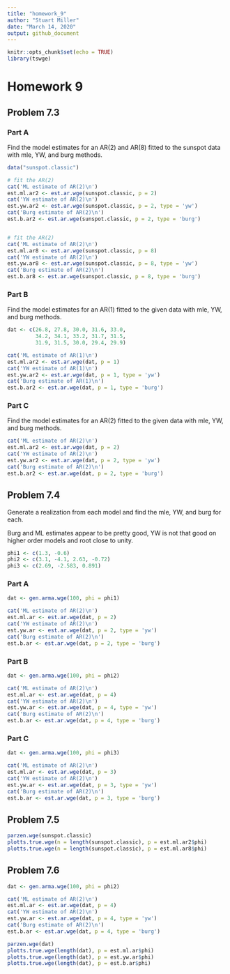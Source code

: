 ```yaml
---
title: "homework_9"
author: "Stuart Miller"
date: "March 14, 2020"
output: github_document
---
```


```r
knitr::opts_chunk$set(echo = TRUE)
library(tswge)
```

# Homework 9

## Problem 7.3

### Part A

Find the model estimates for an AR(2) and AR(8) fitted to the sunspot data with mle, YW, and burg methods.

```r
data("sunspot.classic")

# fit the AR(2)
cat('ML estimate of AR(2)\n')
est.ml.ar2 <- est.ar.wge(sunspot.classic, p = 2)
cat('YW estimate of AR(2)\n')
est.yw.ar2 <- est.ar.wge(sunspot.classic, p = 2, type = 'yw')
cat('Burg estimate of AR(2)\n')
est.b.ar2 <- est.ar.wge(sunspot.classic, p = 2, type = 'burg')


# fit the AR(2)
cat('ML estimate of AR(2)\n')
est.ml.ar8 <- est.ar.wge(sunspot.classic, p = 8)
cat('YW estimate of AR(2)\n')
est.yw.ar8 <- est.ar.wge(sunspot.classic, p = 8, type = 'yw')
cat('Burg estimate of AR(2)\n')
est.b.ar8 <- est.ar.wge(sunspot.classic, p = 8, type = 'burg')
```

### Part B

Find the model estimates for an AR(1) fitted to the given data with mle, YW, and burg methods.

```r
dat <- c(26.8, 27.8, 30.0, 31.6, 33.0,
         34.2, 34.1, 33.2, 31.7, 31.5,
         31.9, 31.5, 30.0, 29.4, 29.9)

cat('ML estimate of AR(1)\n')
est.ml.ar2 <- est.ar.wge(dat, p = 1)
cat('YW estimate of AR(1)\n')
est.yw.ar2 <- est.ar.wge(dat, p = 1, type = 'yw')
cat('Burg estimate of AR(1)\n')
est.b.ar2 <- est.ar.wge(dat, p = 1, type = 'burg')
```


### Part C

Find the model estimates for an AR(2) fitted to the given data with mle, YW, and burg methods.

```r

cat('ML estimate of AR(2)\n')
est.ml.ar2 <- est.ar.wge(dat, p = 2)
cat('YW estimate of AR(2)\n')
est.yw.ar2 <- est.ar.wge(dat, p = 2, type = 'yw')
cat('Burg estimate of AR(2)\n')
est.b.ar2 <- est.ar.wge(dat, p = 2, type = 'burg')
```


## Problem 7.4

Generate a realization from each model and find the mle, YW, and burg for each.

Burg and ML estimates appear to be pretty good,
YW is not that good on higher order models and root close to unity.

```r
phi1 <- c(1.3, -0.6)
phi2 <- c(3.1, -4.1, 2.63, -0.72)
phi3 <- c(2.69, -2.583, 0.891)
```

### Part A

```r

dat <- gen.arma.wge(100, phi = phi1)

cat('ML estimate of AR(2)\n')
est.ml.ar <- est.ar.wge(dat, p = 2)
cat('YW estimate of AR(2)\n')
est.yw.ar <- est.ar.wge(dat, p = 2, type = 'yw')
cat('Burg estimate of AR(2)\n')
est.b.ar <- est.ar.wge(dat, p = 2, type = 'burg')
```


### Part B

```r

dat <- gen.arma.wge(100, phi = phi2)

cat('ML estimate of AR(2)\n')
est.ml.ar <- est.ar.wge(dat, p = 4)
cat('YW estimate of AR(2)\n')
est.yw.ar <- est.ar.wge(dat, p = 4, type = 'yw')
cat('Burg estimate of AR(2)\n')
est.b.ar <- est.ar.wge(dat, p = 4, type = 'burg')
```

### Part C

```r

dat <- gen.arma.wge(100, phi = phi3)

cat('ML estimate of AR(2)\n')
est.ml.ar <- est.ar.wge(dat, p = 3)
cat('YW estimate of AR(2)\n')
est.yw.ar <- est.ar.wge(dat, p = 3, type = 'yw')
cat('Burg estimate of AR(2)\n')
est.b.ar <- est.ar.wge(dat, p = 3, type = 'burg')
```




## Problem 7.5

```r
parzen.wge(sunspot.classic)
plotts.true.wge(n = length(sunspot.classic), p = est.ml.ar2$phi)
plotts.true.wge(n = length(sunspot.classic), p = est.ml.ar8$phi)
```

## Problem 7.6

```r
dat <- gen.arma.wge(100, phi = phi2)

cat('ML estimate of AR(2)\n')
est.ml.ar <- est.ar.wge(dat, p = 4)
cat('YW estimate of AR(2)\n')
est.yw.ar <- est.ar.wge(dat, p = 4, type = 'yw')
cat('Burg estimate of AR(2)\n')
est.b.ar <- est.ar.wge(dat, p = 4, type = 'burg')

parzen.wge(dat)
plotts.true.wge(length(dat), p = est.ml.ar$phi)
plotts.true.wge(length(dat), p = est.yw.ar$phi)
plotts.true.wge(length(dat), p = est.b.ar$phi)
```


































































